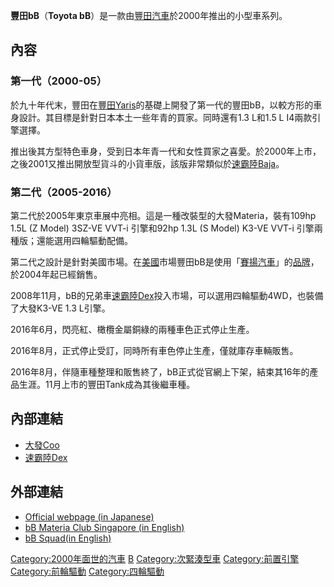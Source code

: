 {{Infobox Automobile
 | image            = [[File:Toyota_bB_001.JPG|280px]]<br><div style="text-align: center;">第一代豐田bB</div>

 | name             = Toyota bB<br>豐田bB
 | aka              = [[速霸陸Dex|速霸陸Dex]]<br>[[大發Coo|大發Coo]]<br>[[賽揚xB|賽揚xB]]
 | manufacturer     = [[豐田汽車|豐田汽車]]、[[大發汽車|大發汽車]]
 | parent_company   = 
 | production       = 2000-2016年
 | body_style       = [[次緊湊型車|次緊湊型車]]<br>四門、兩門
 | layout           = [[前置引擎|前置引擎]] 前輪驅動
 | platform         = 
| wheelbase      = 98.4 in (2,499 mm)
| length         = 155.3 in (3,945 mm)
| width          = 66.5 in (1,689 mm)
| height         = 64.6 inches (1,641 mm)
| weight         = 2,395 lb (1,086 kg)
| ftrack         = 
| rtrack         = 
| fuel_economy   = 
| fuel_capacity  = 
| related        = [[豐田Yaris|豐田Yaris]]<br>[[豐田Platz|豐田Platz]]
| similar        = [[日產方塊|日產方塊]]<br>[[塔塔納努|塔塔納努]]<br>[[Smart_Fortwo|Smart Fortwo]]
| designer       = 
| engine           = 1.3 L K3-VE I4<br>1.5 L 3SZ-VE I4
| transmission     = 4段自排
| successor    = [[豐田Tank_/_Roomy|豐田Tank / Roomy]]
}}
{{commonscat|Toyota bB}}

'''豐田bB'''（'''Toyota bB'''）是一款由[[丰田汽车股份有限公司|豐田汽車]]於2000年推出的小型車系列。

==內容==
===第一代（2000-05）===
於九十年代末，豐田在[[豐田Yaris|豐田Yaris]]的基礎上開發了第一代的豐田bB，以較方形的車身設計。其目標是針對日本本土一些年青的買家。同時還有1.3 L和1.5 L I4兩款引擎選擇。

推出後其方型特色車身，受到日本年青一代和女性買家之喜愛。於2000年上市，之後2001又推出開放型貨斗的小貨車版，該版非常類似於[[速霸陸Baja|速霸陸Baja]]。

===第二代（2005-2016）===
第二代於2005年東京車展中亮相。這是一種改裝型的大發Materia，裝有109hp 1.5L (Z Model) 3SZ-VE VVT-i 引擎和92hp 1.3L (S Model) K3-VE VVT-i 引擎兩種版；還能選用四輪驅動配備。

第二代之設計是針對美國市場。在[[美國|美國]]市場豐田bB是使用「[[賽揚汽車|賽揚汽車]]」的[[品牌|品牌]]，於2004年起已經銷售。

2008年11月，bB的兄弟車[[速霸陸Dex|速霸陸Dex]]投入市場，可以選用四輪驅動4WD，也裝備了大發K3-VE 1.3 L引擎。

2016年6月，閃亮紅、橄欖金屬銅綠的兩種車色正式停止生產。

2016年8月，正式停止受訂，同時所有車色停止生產，僅就庫存車輛販售。

2016年8月，伴隨車種整理和販售終了，bB正式從官網上下架，結束其16年的產品生涯。11月上市的豐田Tank成為其後繼車種。

== 內部連結 ==
* [[大發Coo|大發Coo]]
* [[速霸陸Dex|速霸陸Dex]]

== 外部連結 ==
*[https://web.archive.org/web/20060428005914/http://toyota.jp/bb/index.html Official webpage (in Japanese)]
*[https://web.archive.org/web/20110910040627/http://www.bbmateriaclub.com/ bB Materia Club Singapore (in English)]
*[http://www.bBsquad.net bB Squad(in English)]{{Wayback|url=http://www.bbsquad.net/ |date=20190609211949 }}

[[Category:2000年面世的汽車|Category:2000年面世的汽車]]
[[Category:豐田車款|B]]
[[Category:次緊湊型車|Category:次緊湊型車]]
[[Category:前置引擎|Category:前置引擎]]
[[Category:前輪驅動|Category:前輪驅動]]
[[Category:四輪驅動|Category:四輪驅動]]